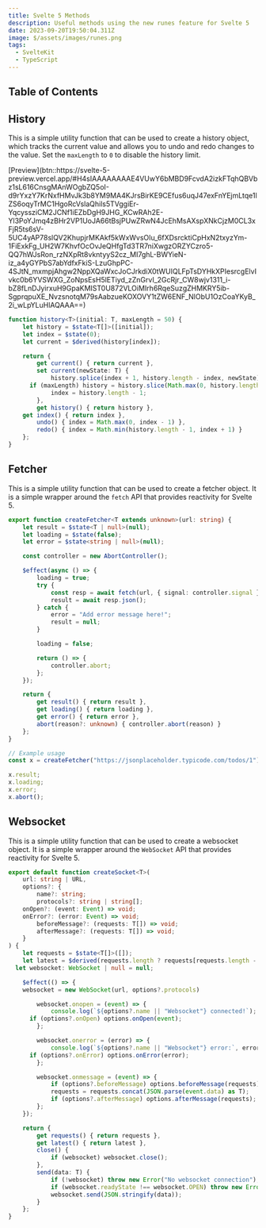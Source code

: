 ```yaml
---
title: Svelte 5 Methods
description: Useful methods using the new runes feature for Svelte 5
date: 2023-09-20T19:50:04.311Z
image: $/assets/images/runes.png
tags:
  - SvelteKit
  - TypeScript
---
```


## Table of Contents

## History

This is a simple utility function that can be used to create a history object, which tracks the current value and allows you to undo and redo changes to the value. Set the `maxLength` to `0` to disable the history limit.

<div class="button-row">
  [Preview](btn::https://svelte-5-preview.vercel.app/#H4sIAAAAAAAAE4VUwY6bMBD9FcvdA2izkFTqhQBVbz1sL616CnsgMAnWOgbZQ5oI-d9rYxzY7KrNxfHMvJk3b8YM9MA4KJrsBirKE9CEfus6uqJ47exFnYEjmLtqe1lZS6oqyTrMC1HgoRcVslaQhils5TVggiEr-YqcyssziCM2JCNf1iEZbDgH9JHG_KCwRAh2E-Yl3PoYJmq4zBHr2VP1UoJA66tBsjPUwZRwN4JcEhMsAXspXNkCjzM0CL3xFjR5ts6sV-5UC4yAP78slQV2KhupjrMKAkf5kWxWvsOIu_6fXDsrcktiCpHxN2txyzYm-1FiExkFg_UH2W7KhvfOcOvJeQHfgTd3TR7niXwgzORZYCzro5-QQ7hWJsRon_rzNXpRt8vkntyyS2cz_MI7ghL-BWYieN-iz_a4yGYPbS7abYdfxFkiS-LzuGhpPC-4SJtN_mxmpjAhgw2NppXQaWxcJoCJrkdiX0tWUIQLFpTsDYHkXPIesrcgElvIvkc0b6YVSWXG_ZoNpsEsH5lETiyd_zZnGrvI_2GcRjr_CW8wjv1311_i-bZ8fLnDJyirxuH9GpaKMIST0U872VLOiMIrh6RqeSuzgZHMKRY5ib-SgprqpuXE_NvzsnotqM79sAabzueKOXOVY1tZW6ENF_NlObU1OzCoaYKyB_2i_wLpYLuHlAQAAA==)
</div>

```ts
function history<T>(initial: T, maxLength = 50) {
	let history = $state<T[]>([initial]);
	let index = $state(0);
	let current = $derived(history[index]);

	return {
		get current() { return current },
		set current(newState: T) {
			history.splice(index + 1, history.length - index, newState);
      if (maxLength) history = history.slice(Math.max(0, history.length - maxLength), history.length);
			index = history.length - 1;
		},
		get history() { return history },
    get index() { return index },
		undo() { index = Math.max(0, index - 1) },
		redo() { index = Math.min(history.length - 1, index + 1) }
	};
}
```

## Fetcher

This is a simple utility function that can be used to create a fetcher object. It is a simple wrapper around the `fetch` API that provides reactivity for Svelte 5.

```ts
export function createFetcher<T extends unknown>(url: string) {
	let result = $state<T | null>(null);
	let loading = $state(false);
	let error = $state<string | null>(null);

	const controller = new AbortController();

	$effect(async () => {
		loading = true;
		try {
			const resp = await fetch(url, { signal: controller.signal });
			result = await resp.json();
		} catch {
			error = "Add error message here!";
			result = null;
		}

		loading = false;

		return () => {
			controller.abort;
		};
	});

	return {
		get result() { return result },
		get loading() { return loading },
		get error() { return error },
		abort(reason?: unknown) { controller.abort(reason) }
	};
}

// Example usage
const x = createFetcher("https://jsonplaceholder.typicode.com/todos/1");

x.result;
x.loading;
x.error;
x.abort();
```

## Websocket

This is a simple utility function that can be used to create a websocket object. It is a simple wrapper around the `WebSocket` API that provides reactivity for Svelte 5.

```ts
export default function createSocket<T>(
	url: string | URL,
	options?: {
		name?: string;
		protocols?: string | string[];
    onOpen?: (event: Event) => void;
    onError?: (error: Event) => void;
		beforeMessage?: (requests: T[]) => void;
		afterMessage?: (requests: T[]) => void;
	}
) {
	let requests = $state<T[]>([]);
	let latest = $derived(requests.length ? requests[requests.length - 1] : null);
  let websocket: WebSocket | null = null;

	$effect(() => {
    websocket = new WebSocket(url, options?.protocols)

		websocket.onopen = (event) => {
			console.log(`${options?.name || "Websocket"} connected!`);
      if (options?.onOpen) options.onOpen(event);
		};

		websocket.onerror = (error) => {
			console.log(`${options?.name || "Websocket"} error:`, error);
      if (options?.onError) options.onError(error);
		};

		websocket.onmessage = (event) => {
			if (options?.beforeMessage) options.beforeMessage(requests);
			requests = requests.concat(JSON.parse(event.data) as T);
			if (options?.afterMessage) options.afterMessage(requests);
		};
	});

	return {
		get requests() { return requests },
		get latest() { return latest },
		close() {
			if (websocket) websocket.close();
		},
		send(data: T) {
			if (!websocket) throw new Error("No websocket connection");
			if (websocket.readyState !== websocket.OPEN) throw new Error("No websocket connection");
			websocket.send(JSON.stringify(data));
		}
	};
}
```